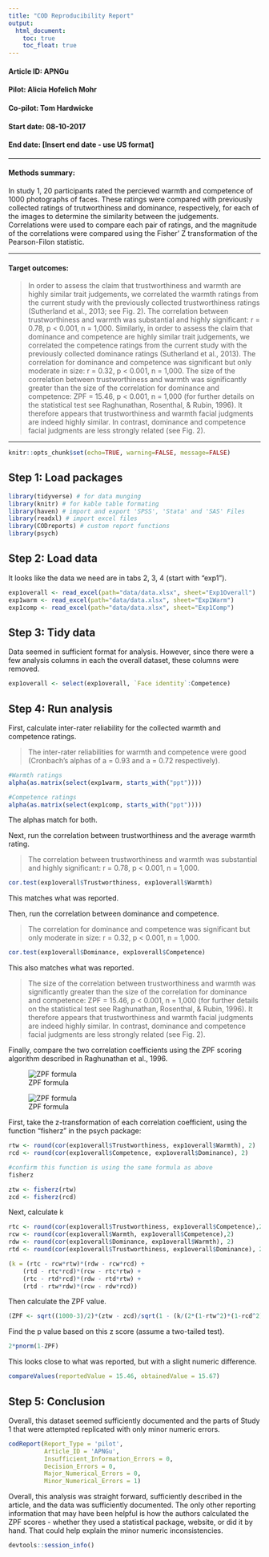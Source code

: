 ```yaml
---
title: "COD Reproducibility Report"
output:
  html_document:
    toc: true
    toc_float: true
---
```


#### Article ID: APNGu
#### Pilot: Alicia Hofelich Mohr
#### Co-pilot: Tom Hardwicke  
#### Start date: 08-10-2017
#### End date: [Insert end date - use US format]   

-------

#### Methods summary: 
In study 1, 20 participants rated the percieved warmth and competence of 1000 photographs of faces. These ratings were compared with previously collected ratings of trutworthiness and dominance, respectively, for each of the images to determine the similarity between the judgements. Correlations were used to compare each pair of ratings, and the magnitude of the correlations were compared using the Fisher' Z transformation of the Pearson-Filon statistic. 

------

#### Target outcomes: 
> In order to assess the claim that trustworthiness and warmth are highly similar trait judgements, we correlated the warmth ratings from the current study with the previously collected trustworthiness ratings (Sutherland et al., 2013; see Fig. 2). The correlation between trustworthiness and warmth was substantial and highly significant: r = 0.78, p < 0.001, n = 1,000. Similarly, in order to assess the claim that dominance and competence are highly similar trait judgements, we correlated the competence ratings from the current study with the previously collected dominance ratings (Sutherland et al., 2013). The correlation for dominance and competence was significant but only moderate in size: r = 0.32, p < 0.001, n = 1,000. The size of the correlation between trustworthiness and warmth was significantly greater than the size of the correlation for dominance and competence: ZPF = 15.46, p < 0.001, n = 1,000 (for further details on the statistical test see Raghunathan, Rosenthal, & Rubin, 1996). It therefore appears that trustworthiness and warmth facial judgments are indeed highly similar. In contrast, dominance and competence facial judgments are less strongly related (see Fig. 2).
  

------

```r
knitr::opts_chunk$set(echo=TRUE, warning=FALSE, message=FALSE)
```

## Step 1: Load packages

```r
library(tidyverse) # for data munging
library(knitr) # for kable table formating
library(haven) # import and export 'SPSS', 'Stata' and 'SAS' Files
library(readxl) # import excel files
library(CODreports) # custom report functions
library(psych)
```

## Step 2: Load data

It looks like the data we need are in tabs 2, 3, 4 (start with "exp1").

```r
exp1overall <- read_excel(path="data/data.xlsx", sheet="Exp1Overall")
exp1warm <- read_excel(path="data/data.xlsx", sheet="Exp1Warm")
exp1comp <- read_excel(path="data/data.xlsx", sheet="Exp1Comp")
```

## Step 3: Tidy data

Data seemed in sufficient format for analysis. However, since there were a few analysis columns in each the overall dataset, these columns were removed. 

```r
exp1overall <- select(exp1overall, `Face identity`:Competence)
```

## Step 4: Run analysis

First, calculate inter-rater reliability for the collected warmth and competence ratings. 

> The inter-rater reliabilities for warmth and competence were good (Cronbach’s alphas of a = 0.93 and a = 0.72 respectively). 

```r
#Warmth ratings
alpha(as.matrix(select(exp1warm, starts_with("ppt"))))

#Competence ratings
alpha(as.matrix(select(exp1comp, starts_with("ppt"))))

```

The alphas match for both. 

Next, run the correlation between trustworthiness and the average warmth rating. 

> The correlation between trustworthiness and warmth was substantial and highly significant: r = 0.78, p < 0.001, n = 1,000. 



```r
cor.test(exp1overall$Trustworthiness, exp1overall$Warmth)
```
This matches what was reported. 

Then, run the correlation between dominance and competence. 

> The correlation for dominance and competence was significant but only moderate in size: r = 0.32, p < 0.001, n = 1,000. 

```r
cor.test(exp1overall$Dominance, exp1overall$Competence)
```
This also matches what was reported. 

> The size of the correlation between trustworthiness and warmth was significantly greater than the size of the correlation for dominance and competence: ZPF = 15.46, p < 0.001, n = 1,000 (for further details on the statistical test see Raghunathan, Rosenthal, & Rubin, 1996). It therefore appears that trustworthiness and warmth facial judgments are indeed highly similar. In contrast, dominance and competence facial judgments are less strongly related (see Fig. 2).

Finally, compare the two correlation coefficients using the ZPF scoring algorithm described in Raghunathan et al., 1996. 

![ZPF formula](images/Raghunathanetal1996_ZPF_formula.png)

![ZPF formula](images/Raghunathanetal1996_k_formula.png)

First, take the z-transformation of each correlation coefficient, using the function "fisherz" in the psych package:
```r
rtw <- round(cor(exp1overall$Trustworthiness, exp1overall$Warmth), 2)
rcd <- round(cor(exp1overall$Competence, exp1overall$Dominance), 2)

#confirm this function is using the same formula as above
fisherz

ztw <- fisherz(rtw)
zcd <- fisherz(rcd)
```

Next, calculate k

```r
rtc <- round(cor(exp1overall$Trustworthiness, exp1overall$Competence),2)
rcw <- round(cor(exp1overall$Warmth, exp1overall$Competence),2)
rdw <- round(cor(exp1overall$Dominance, exp1overall$Warmth), 2)
rtd <- round(cor(exp1overall$Trustworthiness, exp1overall$Dominance), 2)

(k = (rtc - rcw*rtw)*(rdw - rcw*rcd) + 
    (rtd - rtc*rcd)*(rcw - rtc*rtw) + 
    (rtc - rtd*rcd)*(rdw - rtd*rtw) +
    (rtd - rtw*rdw)*(rcw - rdw*rcd))

``` 

Then calculate the ZPF value. 

```r
(ZPF <- sqrt((1000-3)/2)*(ztw - zcd)/sqrt(1 - (k/(2*(1-rtw^2)*(1-rcd^2)))))

```

Find the p value based on this z score (assume a two-tailed test). 

```r
2*pnorm(1-ZPF)
```

This looks close to what was reported, but with a slight numeric difference. 

```r
compareValues(reportedValue = 15.46, obtainedValue = 15.67)
```


## Step 5: Conclusion

Overall, this dataset seemed sufficiently documented and the parts of Study 1 that were attempted replicated with only minor numeric errors. 

```r
codReport(Report_Type = 'pilot',
          Article_ID = 'APNGu', 
          Insufficient_Information_Errors = 0,
          Decision_Errors = 0, 
          Major_Numerical_Errors = 0, 
          Minor_Numerical_Errors = 1)

```

Overall, this analysis was straight forward, sufficiently described in the article, and the data was sufficiently documented. The only other reporting information that may have been helpful is how the authors calculated the ZPF scores - whether they used a statistical package, website, or did it by hand. That could help explain the minor numeric inconsistencies. 

```r
devtools::session_info()
```
